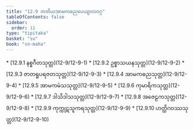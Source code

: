 ```yaml
---
title: "12.9 တတိယအာမကဓညပေယျာလဝဂ္ဂ"
tableOfContents: false
sidebar:
  order: 11
type: "tipitaka"
basket: "su"
book: "sn-maha"
---
```



<DynamicBreadcrumb />



<TableOfContents book="sn-maha" section="12.9">
* [12.9.1 နစ္စဂီတသုတ္တ](12-9/12-9-1)
* [12.9.2 ဥစ္စာသယနသုတ္တ](12-9/12-9-2)
* [12.9.3 ဇာတရူပရဇတသုတ္တ](12-9/12-9-3)
* [12.9.4 အာမကဓညသုတ္တ](12-9/12-9-4)
* [12.9.5 အာမကမံသသုတ္တ](12-9/12-9-5)
* [12.9.6 ကုမာရိကသုတ္တ](12-9/12-9-6)
* [12.9.7 ဒါသိဒါသသုတ္တ](12-9/12-9-7)
* [12.9.8 အဇေဠကသုတ္တ](12-9/12-9-8)
* [12.9.9 ကုက္ကုဋသူကရသုတ္တ](12-9/12-9-9)
* [12.9.10 ဟတ္ထိဂဝဿသုတ္တ](12-9/12-9-10)
</TableOfContents>